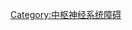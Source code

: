 <noinclude>{{NoteTA|G1=ME}}</noinclude>
{{Navbox
| name = 中枢神经系统疾病
| title = [[神经系统]]（[[中枢神经系统疾病]]）病理学（[[ICD-10_第六章：神经系统疾病|G04–G47]]，323–349）
| listclass = hlist
| state = {{{state|autocollapse}}}
| titlestyle = background: Silver;
| groupstyle = background-color: LemonChiffon

| group1 = [[炎症]]
| list1 = {{Navbox subgroup
| groupstyle = background-color: LemonChiffon

| group1 = [[脑|脑部]]
| list1 =
* [[脑炎]]
** [[病毒性脑炎]]
** [[疱疹病毒性脑炎]]
* {{link-en|海绵窦血栓|Cavernous sinus thrombosis}}
* {{link-en|脑脓肿|Brain abscess}}
** {{link-en|阿米巴脑脓肿|Amoebic brain abscess}}

| group2 = [[脊髓]]
| list2 =
* [[脊髓炎]]：[[脊髓灰質炎|小儿麻痹症]]
* {{link-en|脱髓鞘疾病|Demyelinating disease}}
** [[貫穿性脊髓炎]]
* {{link-en|热带痉挛性瘫痪|Tropical spastic paraparesis}}
* [[膿瘍|硬膜外脓肿]]

|group3 = 同时／伴发
|list3 =
* {{link-en|脑脊髓炎|Encephalomyelitis}}
** {{link-en|急性播散性脑脊髓炎|Acute disseminated encephalomyelitis}}
* [[腦膜腦炎]]
}}

|group2 = [[脑部]]<br />[[脑病变|脑病]]
|list2 = {{Navbox subgroup
| groupstyle = background-color: LemonChiffon

| group2 = [[神經退化障礙|神经退行性疾病]]
| list2 = {{Navbox subgroup
| groupstyle = background-color: LemonChiffon

| group3 = {{link-en|锥体外系统|Extrapyramidal system}}<br />{{link-en|运动障碍|movement disorder}}
| list3 = 

* {{link-en|基底节病变|Basal ganglia disease}}
** [[帕金森症候群|帕金森]]
*** [[帕金森氏症]]
*** {{link-en|脑炎后帕金森综合征|Postencephalitic parkinsonism}}
*** {{link-en|神经阻滞剂恶性综合征|Neuroleptic malignant syndrome}}
** {{link-en|泛酸激酶依赖型神经退行性疾病|Pantothenate kinase-associated neurodegeneration}}
** {{link-en|Tau蛋白病变|Tauopathy}}
*** {{link-en|进行性核上性麻痹|Progressive supranuclear palsy}}
** {{link-en|纹状体黑质变性|Striatonigral degeneration}}
** {{link-en|单侧抽搐|Hemiballismus}}
** [[亨丁頓舞蹈症]]
** {{link-en|橄榄体脑桥小脑萎缩|Olivopontocerebellar atrophy}}

* {{link-en|运动障碍|Dyskinesia}}
** [[肌张力障碍]]
*** {{link-en|运动障碍状况|Status dystonicus}}
*** {{link-en|痉挛性斜颈|Spasmodic torticollis}}
*** {{link-en|美格氏综合征|Meige's syndrome}}
*** [[眼瞼痙攣|睑痉挛]]
** {{link-en|指痉病|Athetosis}}
** [[舞蹈症]]
*** {{link-en|舞蹈指痉病|Choreoathetosis}}
** {{link-en|肌阵挛|Myoclonus}}
*** {{link-en|肌阵挛性癫痫|Myoclonic epilepsy}}
** [[静坐不能]]

* [[顫抖|震颤]]
** {{link-en|特发性震颤|Essential tremor}}
** {{link-en|意向性震颤|Intention tremor}}
* [[不寧腿綜合症|不寧腿綜合徵]]
* [[僵人综合征]]

| group4 = [[失智症|痴呆]]
| list4 =
* {{link-en|Tau蛋白病变|Tauopathy}}
** [[阿茲海默症]]
*** {{link-en|早发老年性痴呆症|Early-onset Alzheimer's disease}}
** {{link-en|原发性渐行失语症|Primary progressive aphasia}}
* {{link-en|额颞痴呆|Frontotemporal dementia}}或{{link-en|额颞叶变性|Frontotemporal lobar degeneration}}
** [[皮克氏病]]
** [[路易氏體失智症]]

* [[血管性失智症|血管性痴呆]]

| group8 = {{link-en|线粒体病|Mitochondrial disease}}
| list8 =
* {{link-en|童年期脑脊髓病变|Leigh's disease}}

}}

| group3 = {{link-en|脱髓鞘病|Demyelinating disease}}
| list3 =
* {{link-en|脱髓鞘自身免疫疾病|CNS demyelinating autoimmune diseases}}
** [[多发性硬化症]]
** {{link-en|视神经脊髓炎|Neuromyelitis optica}}
** {{link-en|弥漫性脱髓鞘硬化|Diffuse myelinoclastic sclerosis}}
* {{link-en|遗传中枢神经系统脱髓鞘疾病|Hereditary CNS demyelinating disease}}
** [[腎上腺腦白質失養症|肾上腺脑白质营养不良]]
** [[亞歷山大症]]
** {{link-en|卡纳万病|Canavan disease}}
** {{link-en|克拉伯病|Krabbe disease}}
** [[異染性腦白質退化症]]
** {{link-en|佩梅样病|Pelizaeus-Merzbacher disease}}
** {{link-en|脑白质病伴有白质消失|Leukoencephalopathy with vanishing white matter}}
** {{link-en|巨脑性脑白质病伴有皮层下囊肿|Megalencephalic leukoencephalopathy with subcortical cysts}}
** {{link-en|CAMFAK综合征|CAMFAK syndrome}}
* {{link-en|脑桥中央髓鞘溶解症|Central pontine myelinolysis}}
* {{link-en|原发性胼胝体变性|Marchiafava-Bignami disease}}
* {{link-en|阿尔珀斯病|Alpers' disease}}

| group5 = 间歇式发作
| list5 = {{Navbox subgroup
| groupstyle = background-color: LemonChiffon

| group1 = [[癲癇發作]]<br />[[癫痫|癫痫症]]
| list1 =
* {{link-en|局灶性癫痫发作|Focal seizures}}
* {{link-en|普遍癫痫|Generalised epilepsy}}
* [[癲癇重積狀態]]
* {{link-en|肌阵挛性癫痫|Myoclonic epilepsy}}

| group2 = [[頭痛]]
| list2 =
* [[偏頭痛]]
** {{link-en|家族性偏瘫型偏头痛|Familial hemiplegic migraine}}
* [[丛集性头痛]]
* {{link-en|紧张性头痛|Tension headache}}

| group3 = [[腦血管疾病]]
| list3 =
* [[短暂性脑缺血发作]]
** {{link-en|一时性黑蒙|Amaurosis fugax}}
** {{link-en|暫時性全面失憶症|Transient global amnesia}}
** [[失语症]]

* [[中風]]
** {{link-en|大脑中动脉综合征|Middle cerebral artery syndrome}}
** {{link-en|大脑前动脉综合征|Anterior cerebral artery syndrome}}
** {{link-en|大脑后动脉综合征|Posterior cerebral artery syndrome}}
** {{link-en|福维尔综合征|Foville's syndrome}}
** {{link-en|脑桥外侧综合征|Millard-Gubler syndrome}}
** {{link-en|延髓外侧综合征|Lateral medullary syndrome}}
** {{link-en|面颅血管瘤综合征|Weber's syndrome}}
** {{link-en|腔隙性脑梗死|Lacunar stroke}}

| group4 = [[睡眠障碍]]
| list4 =
* [[失眠|失眠症]]
* [[嗜睡症]]
* [[睡眠呼吸暂停]]
** [[阻塞性睡眠呼吸暂停]]
** {{link-en|奥丁诅咒|Ondine's curse}}
* [[發作性嗜睡病]]
* {{link-en|猝倒症|Cataplexy}}
* [[克萊恩-萊文症候群|克莱恩-莱文综合征]]
* [[晝夜節律性睡眠障礙|生理节律睡眠障碍]]
** {{link-en|进阶型睡眠周期障碍|Advanced sleep phase disorder}}
** [[睡眠相位后移症候群|睡眠相位后移障碍]]
** {{link-en|非二十四小时睡眠清醒障碍|Non-24-hour sleep–wake disorder}}
** [[时差问题|飞行时差反应]]

}}

| group10 = [[腦脊液]]
| list10 =
* {{link-en|颅内高压|Intracranial hypertension}}
** [[脑积水]]／{{link-en|正常压力脑积水|Normal pressure hydrocephalus}}
** {{link-en|脉络丛乳头状瘤|Choroid plexus papilloma}}
** {{link-en|特发性颅内高压|Idiopathic intracranial hypertension}}
* [[脑水肿]]
* {{link-en|颅内低压|Intracranial hypotension}}

| group11 = 其他
| list11 =
* {{link-en|脑脱垂|Brain herniation}}
* [[雷氏症候群|雷耶氏综合征]]
* [[肝性脑病]]
* {{link-en|中毒性脑病|Toxic encephalopathy}}

}}

|group3 = [[脊髓]]/<br />[[脊髓病變]]
|list3 =
* {{link-en|脊髓空洞症|Syringomyelia}}
* {{link-en|延髓空洞症|Syringobulbia}}
* {{link-en|莫旺病|Morvan's syndrome}}
* {{link-en|血管脊髓病|Vascular myelopathy}}
** [[福克斯-阿拉吉安尼氏综合征]]
* {{link-en|脊髓压迫症|Spinal cord compression}}

|group4 = 混合／伴有
|list4 = {{Navbox subgroup
| groupstyle = background-color: LemonChiffon

| group2 = [[神經退化障礙|神经退行性疾病]]
| list2 = {{Navbox subgroup
| groupstyle = background-color: LemonChiffon

| group1 = [[小腦萎縮症|脊髓小脑性共济失调]]
| list1 =
* [[弗里德希氏共济失调]]
* [[共濟失調微血管擴張症候群|共济失调毛细血管扩张症]]
* [[格斯特曼综合征]]

| group2 = [[肌萎缩性脊髓侧索硬化症|运动神经元病]]
| list2 = 
* 仅限{{link-en|上运动神经元|Upper motor neuron}}
** {{link-en|原发性脊髓侧索硬化|Primary lateral sclerosis}}
** {{link-en|假性延髓麻痹|Pseudobulbar palsy}}
** [[遺傳性痙攣性下半身麻痺|遗传性痉挛性截瘫]]

* 仅限{{link-en|下运动神经元|Lower motor neuron}}
** {{link-en|遗传性运动神经末梢病|Distal hereditary motor neuropathies}}
** [[肌萎缩性脊髓侧索硬化症|运动神经元疾病]]
*** [[脊髓性肌肉萎縮症|行性脊柱性肌萎缩症]]
*** {{link-en|一型X染色体相关的脊髓性肌肉萎缩症|X-linked spinal muscular atrophy type 1}}
*** {{link-en|二型X染色体相关的脊髓性肌肉萎缩症|X-linked spinal muscular atrophy type 2}}
*** {{link-en|一型家族远端型脊肌萎缩症|Distal spinal muscular atrophy type 1}}
*** {{link-en|先天性远端型脊肌萎缩症|Congenital distal spinal muscular atrophy}}
*** {{link-en|脊肌萎缩症伴有小脑发育不全|Spinal muscular atrophy with pontocerebellar hypoplasia}}
*** {{link-en|脊肌萎缩症伴有较低极限优势|Spinal muscular atrophy with lower extremity predominance}}
*** [[脊髓性肌萎缩伴进行性肌阵挛性癫痫]]
** [[進行性肌萎縮症|进行性脊肌萎缩症]]
** {{link-en|进行性延髓麻痹|Progressive bulbar palsy}}
*** {{link-en|洛二氏病|Fazio–Londe disease}}
*** {{link-en|婴儿进行性延髓麻痹|Infantile progressive bulbar palsy}}

* 同时
** [[肌萎缩性脊髓侧索硬化症]]

}}

}}

| belowstyle = background: transparent; padding: 0px;
| below = {{Central nervous system navs}}

}}<noinclude>
{{collapsible option}}
[[Category:中枢神经系统障碍]]</noinclude>